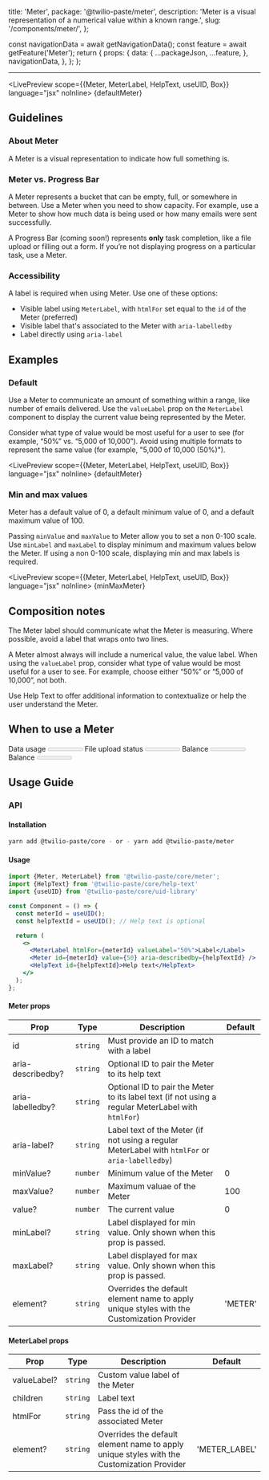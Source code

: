   title: 'Meter',
  package: '@twilio-paste/meter',
  description: 'Meter is a visual representation of a numerical value within a known range.',
  slug: '/components/meter/',
};




  const navigationData = await getNavigationData();
  const feature = await getFeature('Meter');
  return {
    props: {
      data: {
        ...packageJson,
        ...feature,
      },
      navigationData,
    },
  };
};

<NormalizedComponentHeader
  categoryRoute={SidebarCategoryRoutes.COMPONENTS}
  storybookUrl="/?path=/story/components-meter--"
  githubUrl="https://github.com/twilio-labs/paste/tree/main/packages/paste-core/components/meter"
  data={props.data}
/>

---

<contentwrapper>

<PageAside data={mdxHeadings} />

<content>

<LivePreview scope={{Meter, MeterLabel, HelpText, useUID, Box}} language="jsx" noInline>
  {defaultMeter}
</LivePreview>

## Guidelines

### About Meter

A Meter is a visual representation to indicate how full something is.

### Meter vs. Progress Bar

A Meter represents a bucket that can be empty, full, or somewhere in between. Use a Meter when you need to show capacity. For example, use a Meter to show how much data is being used or how many emails were sent successfully.

A Progress Bar (coming soon!) represents **only** task completion, like a file upload or filling out a form. If you’re not displaying progress on a particular task, use a Meter.

### Accessibility

A label is required when using Meter. Use one of these options:

- Visible label using `MeterLabel`, with `htmlFor` set equal to the `id` of the Meter (preferred)
- Visible label that's associated to the Meter with `aria-labelledby`
- Label directly using `aria-label`

## Examples

### Default

Use a Meter to communicate an amount of something within a range, like number of emails delivered. Use the `valueLabel` prop on the `MeterLabel` component to display the current value being represented by the Meter.

Consider what type of value would be most useful for a user to see (for example, “50%” vs. “5,000 of 10,000”). Avoid using multiple formats to represent the same value (for example, "5,000 of 10,000 (50%)").

<LivePreview scope={{Meter, MeterLabel, HelpText, useUID, Box}} language="jsx" noInline>
  {defaultMeter}
</LivePreview>

### Min and max values

Meter has a default value of 0, a default minimum value of 0, and a default maximum value of 100.

Passing `minValue` and `maxValue` to Meter allow you to set a non 0-100 scale. Use `minLabel` and `maxLabel` to display minimum and maximum values below the Meter. If using a non 0-100 scale, displaying min and max labels is required.

<LivePreview scope={{Meter, MeterLabel, HelpText, useUID, Box}} language="jsx" noInline>
  {minMaxMeter}
</LivePreview>

## Composition notes

The Meter label should communicate what the Meter is measuring. Where possible, avoid a label that wraps onto two lines.

A Meter almost always will include a numerical value, the value label. When using the `valueLabel` prop, consider what type of value would be most useful for a user to see. For example, choose either “50%” or “5,000 of 10,000”, not both.

Use Help Text to offer additional information to contextualize or help the user understand the Meter.

## When to use a Meter

<DoDont>
  <Do
    title="Do"
    body="Use a Meter when a user needs to understand a measurement within a range (like how much data has been used)."
    center
  >
    <Box width="80%">
      <MeterLabel htmlFor="do1">Data usage</MeterLabel>
      <Meter id="do1" value={79} />
    </Box>
  </Do>
  <Dont
    title="Don't"
    body="Don't use a Meter to represent a path with a completion point (like uploading a file or filling out a form)."
    center
  >
    <Box width="80%">
      <MeterLabel htmlFor="dont1">File upload status</MeterLabel>
      <Meter id="dont1" value={23} />
    </Box>
  </Dont>
</DoDont>

<DoDont>
  <Do
    title="Do"
    body="When using a custom value label, use only the format that is the most useful for a user to know."
    center
  >
    <Box width="80%">
      <MeterLabel htmlFor="do2" valueLabel="$1,259">
        Balance
      </MeterLabel>
      <Meter
        id="do2"
        aria-describedby="help"
        value={1259}
        minValue={0}
        maxValue={1500}
        minLabel="$0"
        maxLabel="$1,500"
      />
      <HelpText id="help">Complete balance due at the end of the billing cycle.</HelpText>
    </Box>
  </Do>
  <Dont title="Don't" body="Don't show multiple formats of the same value when possible." center>
    <Box width="80%">
      <MeterLabel htmlFor="dont2" valueLabel="$1,259 of $1,500 (84%)">
        Balance
      </MeterLabel>
      <Meter
        id="dont2"
        aria-describedby="help2"
        value={1259}
        minValue={0}
        maxValue={1500}
        minLabel="$0"
        maxLabel="$1,500"
      />
      <HelpText id="help2">Complete balance of $1,500 due at the end of the billing cycle.</HelpText>
    </Box>
  </Dont>
</DoDont>

## Usage Guide

### API

#### Installation

```bash
yarn add @twilio-paste/core - or - yarn add @twilio-paste/meter
```

#### Usage

```jsx
import {Meter, MeterLabel} from '@twilio-paste/core/meter';
import {HelpText} from '@twilio-paste/core/help-text'
import {useUID} from '@twilio-paste/core/uid-library'

const Component = () => {
  const meterId = useUID();
  const helpTextId = useUID(); // Help text is optional

  return (
    <>
      <MeterLabel htmlFor={meterId} valueLabel="50%">Label</Label>
      <Meter id={meterId} value={50} aria-describedby={helpTextId} />
      <HelpText id={helpTextId}>Help text</HelpText>
    </>
  );
};
```

#### Meter props

| Prop              | Type     | Description                                                                                        | Default |
| ----------------- | -------- | -------------------------------------------------------------------------------------------------- | ------- |
| id                | `string` | Must provide an ID to match with a label                                                           |         |
| aria-describedby? | `string` | Optional ID to pair the Meter to its help text                                                     |         |
| aria-labelledby?  | `string` | Optional ID to pair the Meter to its label text (if not using a regular MeterLabel with `htmlFor`) |         |
| aria-label?       | `string` | Label text of the Meter (if not using a regular MeterLabel with `htmlFor` or `aria-labelledby`)    |         |
| minValue?         | `number` | Minimum value of the Meter                                                                         | 0       |
| maxValue?         | `number` | Maximum valuae of the Meter                                                                        | 100     |
| value?            | `number` | The current value                                                                                  | 0       |
| minLabel?         | `string` | Label displayed for min value. Only shown when this prop is passed.                                |         |
| maxLabel?         | `string` | Label displayed for max value. Only shown when this prop is passed.                                |         |
| element?          | `string` | Overrides the default element name to apply unique styles with the Customization Provider          | 'METER' |

#### MeterLabel props

| Prop        | Type     | Description                                                                               | Default       |
| ----------- | -------- | ----------------------------------------------------------------------------------------- | ------------- |
| valueLabel? | `string` | Custom value label of the Meter                                                           |               |
| children    | `string` | Label text                                                                                |               |
| htmlFor     | `string` | Pass the id of the associated Meter                                                       |               |
| element?    | `string` | Overrides the default element name to apply unique styles with the Customization Provider | 'METER_LABEL' |

<ChangelogRevealer>
  <Changelog />
</ChangelogRevealer>

</content>

</contentwrapper>
